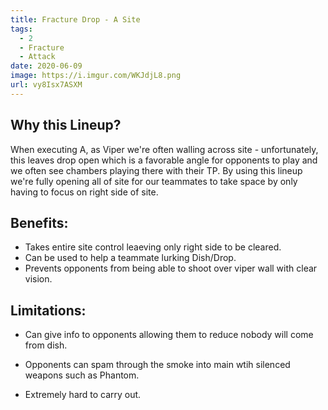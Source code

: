 ```yaml
---
title: Fracture Drop - A Site
tags:
  - 2
  - Fracture
  - Attack
date: 2020-06-09
image: https://i.imgur.com/WKJdjL8.png
url: vy8Isx7ASXM
---
```


## Why this Lineup?

When executing A, as Viper we're often walling across site -
unfortunately, this leaves drop open which is a favorable angle
for opponents to play and we often see chambers playing there
with their TP. By using this lineup we're fully opening all of
site for our teammates to take space by only having to focus on
right side of site.

## Benefits:

- Takes entire site control leaeving only right side to be
  cleared.
- Can be used to help a teammate lurking Dish/Drop.
- Prevents opponents from being able to shoot over viper wall
  with clear vision.

## Limitations:

- Can give info to opponents allowing them to reduce nobody will
  come from dish.
- Opponents can spam through the smoke into main wtih silenced
  weapons such as Phantom.

- Extremely hard to carry out.
